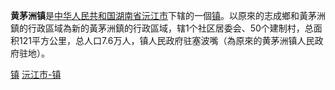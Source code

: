 '''黄茅洲镇'''是[[中华人民共和国|中华人民共和国]][[湖南省|湖南省]][[沅江市|沅江市]]下辖的一個[[镇|镇]]。以原來的志成鄉和黃茅洲鎮的行政區域為新的黃茅洲鎮的行政區域，辖1个社区居委会、50个建制村，总面积121平方公里，总人口7.6万人，镇人民政府驻塞波嘴（為原來的黄茅洲镇人民政府驻地）。

{{湖南小作品}}
{{沅江市行政区划}}

[[Category:沅江市行政区划|镇]] 
[[Category:益阳乡镇|沅江市-镇]]